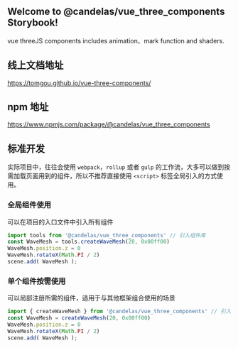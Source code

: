 
<Meta title="Example/Introduction" />

<div className="tip-wrapper">

  ## Welcome to @candelas/vue_three_components Storybook!

  vue threeJS components includes animation、mark function and shaders.

  ## 线上文档地址

  https://tomgou.github.io/vue-three-components/

  ## npm 地址

  https://www.npmjs.com/package/@candelas/vue_three_components

  ## 标准开发

  实际项目中，往往会使用 `webpack`，`rollup` 或者 `gulp` 的工作流，大多可以做到按需加载页面用到的组件，所以不推荐直接使用 `<script>` 标签全局引入的方式使用。

  ### 全局组件使用

  可以在项目的入口文件中引入所有组件

  ```js
  import tools from '@candelas/vue_three_components' // 引入组件库
  const WaveMesh = tools.createWaveMesh(20, 0x00ff00)
  WaveMesh.position.z = 0
  WaveMesh.rotateX(Math.PI / 2)
  scene.add( WaveMesh );
  ```

  ### 单个组件按需使用

  可以局部注册所需的组件，适用于与其他框架组合使用的场景

  ```js
  import { createWaveMesh } from '@candelas/vue_three_components' // 引入组件库
  const WaveMesh = createWaveMesh(20, 0x00ff00)
  WaveMesh.position.z = 0
  WaveMesh.rotateX(Math.PI / 2)
  scene.add( WaveMesh );
  ```
</div>
